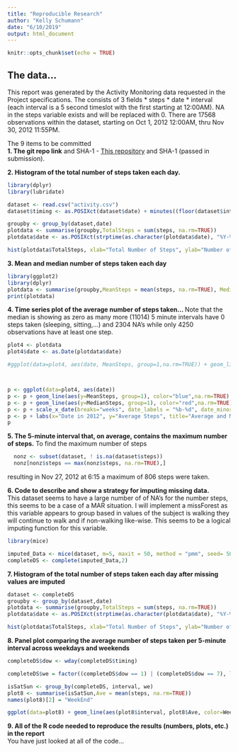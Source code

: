 ```yaml
---
title: "Reproducible Research"
author: "Kelly Schumann"
date: "6/10/2019"
output: html_document
---
```


```r
knitr::opts_chunk$set(echo = TRUE)
```

## The data...

This report was generated by the Activity Monitoring data requested in the Project specifications. The consists of 3 fields  * steps  * date  * interval (each interval is a 5 second timeslot with the first starting at 12:00AM). NA in the steps variable exists and will be replaced with 0. There are 17568 observations within the dataset, starting on Oct 1, 2012 12:00AM, thru Nov 30, 2012 11:55PM.

The 9 items to be committed  
**1. The git repo link** and SHA-1  - [This repository](https://github.com/KellySchumann/Reproducible) and SHA-1 (passed in submission).

**2. Histogram of the total number of steps taken each day.**
```r
library(dplyr)
library(lubridate)

dataset <- read.csv("activity.csv")
dataset$timing <- as.POSIXct(dataset$date) + minutes((floor(dataset$interval / 100) * 60) + (dataset$interval %% 100))

groupby <- group_by(dataset,date)
plotdata <- summarise(groupby,TotalSteps = sum(steps, na.rm=TRUE))
plotdata$date <- as.POSIXct(strptime(as.character(plotdata$date), "%Y-%m-%d"))

hist(plotdata$TotalSteps, xlab="Total Number of Steps", ylab="Number of days", main = "Histogram of Total step taken per day")

```

**3. Mean and median number of steps taken each day **
```r
library(ggplot2)
library(dplyr)
plotdata <- summarise(groupby,MeanSteps = mean(steps, na.rm=TRUE), MedianSteps = median(steps, na.rm=TRUE))
print(plotdata)
```

**4. Time series plot of the average number of steps taken... ** Note that the median is showing as zero as many more (11014) 5 minute intervals have 0 steps taken (sleeping, sitting,...) and 2304 NA's while only 4250 observations have at least one step.
```r
plot4 <- plotdata
plot4$date <- as.Date(plotdata$date)

#ggplot(data=plot4, aes(date, MeanSteps, group=1,na.rm=TRUE)) + geom_line(color="blue") + scale_x_date(breaks="weeks", date_labels = "%b-%d", date_minor_breaks = "days") + labs(x="Date in 2012", y="Average Steps", title="Average and Median Steps per day")



p <- ggplot(data=plot4, aes(date)) 
p <- p + geom_line(aes(y=MeanSteps, group=1), color="blue",na.rm=TRUE) 
p <- p + geom_line(aes(y=MedianSteps, group=1), color="red",na.rm=TRUE) 
p <- p + scale_x_date(breaks="weeks", date_labels = "%b-%d", date_minor_breaks = "days") 
p <- p + labs(x="Date in 2012", y="Average Steps", title="Average and Median Steps per day")
p


```

**5. The 5-minute interval that, on average, contains the maximum number of steps.** To find the maximum number of steps
```r

  nonz <- subset(dataset, ! is.na(dataset$steps))
  nonz[nonz$steps == max(nonz$steps, na.rm=TRUE),]

```
  resulting in Nov 27, 2012 at 6:15 a maximum of 806 steps were taken.

**6. Code to describe and show a strategy for imputing missing data.**  
This dataset seems to have a large number of of NA's for the number steps, this seems to be a case of a MAR situation. I will implement a missForest as this variable appears to group based in values of the subject is walking they will continue to walk and if non-walking like-wise. This seems to be a logical imputing function for this variable.
```r
library(mice)

imputed_Data <- mice(dataset, m=5, maxit = 50, method = "pmm", seed= 500)
completeDS <- complete(imputed_Data,2)


```

**7. Histogram of the total number of steps taken each day after missing values are imputed**  
```r
dataset <- completeDS
groupby <- group_by(dataset,date)
plotdata <- summarise(groupby,TotalSteps = sum(steps, na.rm=TRUE))
plotdata$date <- as.POSIXct(strptime(as.character(plotdata$date), "%Y-%m-%d"))

hist(plotdata$TotalSteps, xlab="Total Number of Steps", ylab="Number of days", main = "Histogram of Total step taken per day")

```

**8. Panel plot comparing the average number of steps taken per 5-minute interval across weekdays and weekends**  
```r
completeDS$dow <- wday(completeDS$timing)

completeDS$we = factor((completeDS$dow == 1) | (completeDS$dow == 7), labels = c("Weekday","Weekend"))

isSatSun <- group_by(completeDS, interval, we)
plot8 <- summarise(isSatSun,Ave = mean(steps, na.rm=TRUE))
names(plot8)[2] = "WeekEnd"

ggplot(data=plot8) + geom_line(aes(plot8$interval, plot8$Ave, color=WeekEnd)) + facet_wrap(~ WeekEnd)+ labs(x="Time of Day (2400 Time)", y = "Ave steps per interval", title="Steps per 5-minute interval across  Weekdays vs Weekends")

```

**9. All of the R code needed to reproduce the results (numbers, plots, etc.) in the report**  
   You have just looked at all of the code...

